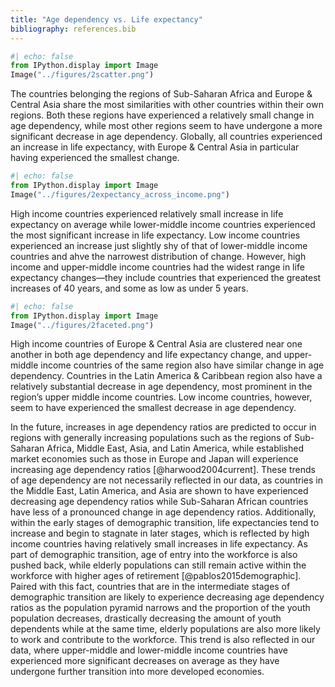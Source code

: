 ---
title: "Age dependency vs. Life expectancy"
bibliography: references.bib
---

```{python}
#| echo: false
from IPython.display import Image
Image("../figures/2scatter.png")
```

The countries belonging the regions of Sub-Saharan Africa and Europe & Central Asia share the most similarities with other countries within their own regions. Both these regions have experienced a relatively small change in age dependency, while most other regions seem to have undergone a more significant decrease in age dependency. Globally, all countries experienced an increase in life expectancy, with Europe & Central Asia in particular having experienced the smallest change.

```{python}
#| echo: false
from IPython.display import Image
Image("../figures/2expectancy_across_income.png")
```

High income countries experienced relatively small increase in life expectancy on average while lower-middle income countries experienced the most significant increase in life expectancy. Low income countries experienced an increase just slightly shy of that of lower-middle income countries and ahve the narrowest distribution of change. However, high income and upper-middle income countries had the widest range in life expectancy changes—they include countries that experienced the greatest increases of 40 years, and some as low as under 5 years.

```{python}
#| echo: false
from IPython.display import Image
Image("../figures/2faceted.png")
```

High income countries of Europe & Central Asia are clustered near one another in both age dependency and life expectancy change, and upper-middle income countries of the same region also have similar change in age dependency. Countries in the Latin America & Caribbean region also have a relatively substantial decrease in age dependency, most prominent in the region's upper middle income countries. Low income countries, however, seem to have experienced the smallest decrease in age dependency.

In the future, increases in age dependency ratios are predicted to occur in regions with generally increasing populations such as the regions of Sub-Saharan Africa, Middle East, Asia, and Latin America, while established market economies such as those in Europe and Japan will experience increasing age dependency ratios [@harwood2004current]. These trends of age dependency are not necessarily reflected in our data, as countries in the Middle East, Latin America, and Asia are shown to have experienced decreasing age dependency ratios while Sub-Saharan African countries have less of a pronounced change in age dependency ratios. Additionally, within the early stages of demographic transition, life expectancies tend to increase and begin to stagnate in later stages, which is reflected by high income countries having relatively small increases in life expectancy. As part of demographic transition, age of entry into the workforce is also pushed back, while elderly populations can still remain active within the workforce with higher ages of retirement [@pablos2015demographic]. Paired with this fact, countries that are in the intermediate stages of demographic transition are likely to experience decreasing age dependency ratios as the population pyramid narrows and the proportion of the youth population decreases, drastically decreasing the amount of youth dependents while at the same time, elderly populations are also more likely to work and contribute to the workforce. This trend is also reflected in our data, where upper-middle and lower-middle income countries have experienced more significant decreases on average as they have undergone further transition into more developed economies.

